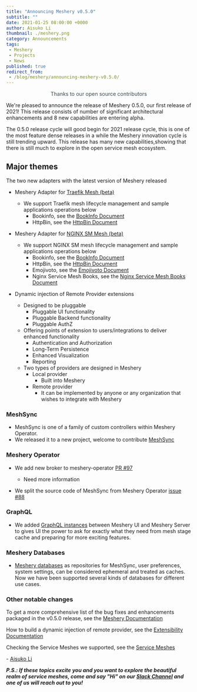 ```yaml
---
title: "Announcing Meshery v0.5.0"
subtitle: ""
date: 2021-01-25 08:00:00 +0000
author: Aisuko Li
thumbnail: ./meshery.png
category: Announcements
tags:
 - Meshery
 - Projects
 - News
published: true
redirect_from:
 - /blog/meshery/announcing-meshery-v0.5.0/
---
```



<BlogWrapper>

<p style="color:#3c494f;text-align:center;">Thanks to our open source contributors</p>

We're pleased to announce the release of Meshery 0.5.0, our first release of 2021! This release consists of number of significant architectural enhancements and 8 new capabilities are entering alpha.

The 0.5.0 release cycle will good begin for 2021 release cycle, this is one of the most feature dense releases in a while the Meshery innovation
cycle is still trending upward. This release has many new capabilities,showing that there is still much to explore in the open service mesh ecosystem.


## Major themes

The two new adapters with the latest version of Meshery released

* Meshery Adapter for <a href="https://github.com/layer5io/meshery-traefik-mesh">Traefik Mesh (beta)</a>
  * We support Traefik mesh lifecycle management and sample applications operations below
    * Bookinfo, see the <a href="https://docs.meshery.io/guides/sample-apps#bookinfo">BookInfo Document</a>
    * HttpBin, see the <a href="https://docs.meshery.io/guides/sample-apps#httpbin">HttpBin Document</a>

* Meshery Adapter for <a href="https://github.com/layer5io/meshery-nginx-sm">NGINX SM Mesh (beta)</a>
  * We support NGINX SM mesh lifecycle management and sample applications operations below
    * Bookinfo, see the <a href="https://docs.meshery.io/guides/sample-apps#bookinfo">BookInfo Document</a>
    * HttpBin, see the <a href="https://docs.meshery.io/guides/sample-apps#httpbin">HttpBin Document</a>
    * Emojivoto, see the <a href="https://docs.meshery.io/guides/sample-apps#emoji.voto">Emojivoto Document</a>
    * Nginx Service Mesh Books, see the <a href="https://github.com/BuoyantIO/booksapp">Nginx Service Mesh Books Document</a>

* Dynamic injection of Remote Provider extensions
  * Designed to be pluggable
    * Pluggable UI functionality
    * Pluggable Backend functionality
    * Pluggable AuthZ
  * Offering points of extension to users/integrations to deliver enhanced functionality
    * Authentication and Authorization
    * Long-Term Persistence
    * Enhanced Visualization
    * Reporting
  * Two types of providers are designed in Meshery
    * Local provider
      * Built into Meshery
    * Remote provider
      * It can be implemented by anyone or any organization that wishes to integrate with Meshery


### MeshSync

* MeshSync is one of a family of custom controllers within Meshery Operator.
* We released it to a new project, welcome to contribute <a href="https://github.com/layer5io/meshsync">MeshSync</a>


### Meshery Operator

 * We add new broker to meshery-operator <a href="https://github.com/layer5io/meshery-operator/pull/97">PR #97</a>
   * Need more information

 * We split the source code of MeshSync from Meshery Operator  <a href="https://github.com/layer5io/meshery-operator/issues/88"> issue #88</a>


### GraphQL

  * We added <a href="https://docs.meshery.io/concepts/architecture#meshery-operator-and-meshsync">GraphQL instances</a> between Meshery UI and Meshery Server 
  to gives UI the power to ask for exactly what they need from mesh stage cache and preparing for more exciting features.


### Meshery Databases

  * <a href="https://docs.meshery.io/concepts/architecture/database">Meshery databases</a> as repositories for MeshSync, user preferences, system settings, 
  can be considered ephemeral and treated as caches. Now we have been supported several kinds of databases for different use cases.


### Other notable changes

To get a more comprehensive list of the bug fixes and enhancements packaged in the v0.5.0 release, see the [Meshery Documentation](https://meshery.layer5.io/docs/project/releases)

How to build a dynamic injection of remote provider, see the [Extensibility Documentation](https://docs.meshery.io/extensibility/providers)

Checking the Service Meshes we supported, see the [Service Meshes](https://docs.meshery.io/service-meshes)

\- [Aisuko Li](https://www.linkedin.com/in/bowen-li-10101197/)

_**P.S.: If these topics excite you and you want to explore the beautiful realm of service meshes, come and say "Hi" on our [Slack Channel](http://slack.layer5.io) and one of us will reach out to you!**_

</BlogWrapper>
